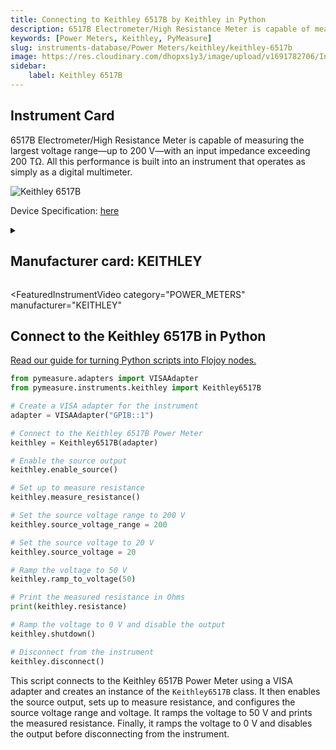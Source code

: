```yaml
---
title: Connecting to Keithley 6517B by Keithley in Python
description: 6517B Electrometer/High Resistance Meter is capable of measuring the largest voltage range—up to 200 V—with an input impedance exceeding 200 TΩ. All this performance is built into an instrument that operates as simply as a digital multimeter.
keywords: [Power Meters, Keithley, PyMeasure] 
slug: instruments-database/Power Meters/keithley/keithley-6517b 
image: https://res.cloudinary.com/dhopxs1y3/image/upload/v1691782706/Instruments/Power%20Meters/Keithley-6517B/Keithley-6517B.webp
sidebar:
    label: Keithley 6517B 
---
```



## Instrument Card

6517B Electrometer/High Resistance Meter is capable of measuring the largest voltage range—up to 200 V—with an input impedance exceeding 200 TΩ. All this performance is built into an instrument that operates as simply as a digital multimeter.

![Keithley 6517B](https://res.cloudinary.com/dhopxs1y3/image/upload/v1691782706/Instruments/Power%20Meters/Keithley-6517B/Keithley-6517B.webp)

Device Specification: [here](https://www.farnell.com/datasheets/1484838.pdf?_ga=2.191326378.1021018580.1687884136-1198138748.1687884136)

<details style={{ marginTop: "15px"}}>
<summary><h2 style={{display:'inline'}}>Manufacturer card: KEITHLEY</h2></summary>

![KEITHLEY](https://res.cloudinary.com/dhopxs1y3/image/upload/v1692806202/Instruments/Vendor%20Logos/Keithley.png)

Keithley Instruments is a measurement and instrument company headquartered in Solon, Ohio, that develops, manufactures, markets, and sells data acquisition products, as well as complete systems for high-volume production and assembly testing.

- Headquarters: Cleveland, Ohio, United States
- Yearly Revenue (millions, USD): 110.6
- Vendor Website: [here](https://www.tek.com/en)

</details>


<FeaturedInstrumentVideo
  category="POWER_METERS"
  manufacturer="KEITHLEY"
></FeaturedInstrumentVideo>

## Connect to the Keithley 6517B in Python

[Read our guide for turning Python scripts into Flojoy nodes.](https://docs.flojoy.ai/contribution/blocks/custom-flojoy-block/)



<Tabs>
<TabItem value="Flojoy" label="Flojoy" className="flojoy-instrument-tabs">

<NodeCardCollection category="POWER_METERS" manufacturer="Keithley"></NodeCardCollection>

</TabItem>
<TabItem value="PyMeasure" label="PyMeasure">


```python
from pymeasure.adapters import VISAAdapter
from pymeasure.instruments.keithley import Keithley6517B

# Create a VISA adapter for the instrument
adapter = VISAAdapter("GPIB::1")

# Connect to the Keithley 6517B Power Meter
keithley = Keithley6517B(adapter)

# Enable the source output
keithley.enable_source()

# Set up to measure resistance
keithley.measure_resistance()

# Set the source voltage range to 200 V
keithley.source_voltage_range = 200

# Set the source voltage to 20 V
keithley.source_voltage = 20

# Ramp the voltage to 50 V
keithley.ramp_to_voltage(50)

# Print the measured resistance in Ohms
print(keithley.resistance)

# Ramp the voltage to 0 V and disable the output
keithley.shutdown()

# Disconnect from the instrument
keithley.disconnect()
```

This script connects to the Keithley 6517B Power Meter using a VISA adapter and creates an instance of the `Keithley6517B` class. It then enables the source output, sets up to measure resistance, and configures the source voltage range and voltage. It ramps the voltage to 50 V and prints the measured resistance. Finally, it ramps the voltage to 0 V and disables the output before disconnecting from the instrument.

</TabItem>
</Tabs>